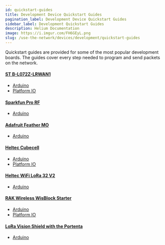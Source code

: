 ```yaml
---
id: quickstart-guides
title: Development Device Quickstart Guides
pagination_label: Development Device Quickstart Guides
sidebar_label: Development Quickstart Guides
description: Helium Documentation
image: https://i.imgur.com/FH6GEyL.png
slug: /use-the-network/devices/development/quickstart-guides
---
```


Quickstart guides are provided for some of the most popular development boards. The guides cover
every step needed to program and send packets on the network.

#### [ST B-L072Z-LRWAN1](/use-the-network/devices/development/stmicroelectronics/st-b-l072z-lrwan1)

- [Arduino](/use-the-network/devices/development/stmicroelectronics/st-b-l072z-lrwan1/arduino)
- [Platform IO](/use-the-network/devices/development/stmicroelectronics/st-b-l072z-lrwan1/platformio)

#### [Sparkfun Pro RF](/use-the-network/devices/development/sparkfun/pro-rf)

- [Arduino](/use-the-network/devices/development/sparkfun/pro-rf/arduino)

#### [Adafruit Feather MO](/use-the-network/devices/development/adafruit/adafruit-feather-m0-rfm95)

- [Arduino](/use-the-network/devices/development/adafruit/adafruit-feather-m0-rfm95/arduino)

#### [Heltec Cubecell](/use-the-network/devices/development/heltec/cubecell-dev-board)

- [Arduino](/use-the-network/devices/development/heltec/cubecell-dev-board/arduino)
- [Platform IO](/use-the-network/devices/development/heltec/cubecell-dev-board/platformio)

#### [Heltec WiFi LoRa 32 V2](/use-the-network/devices/development/heltec/wifi-lora-32-v2)

- [Arduino](/use-the-network/devices/development/heltec/wifi-lora-32-v2/arduino)

#### [RAK Wireless WisBlock Starter](/use-the-network/devices/development/rakwireless/wisblock-4631)

- [Arduino](/use-the-network/devices/development/rakwireless/wisblock-4631/arduino)
- [Platform IO](/use-the-network/devices/development/rakwireless/wisblock-4631/platformio)

#### [LoRa Vision Shield with the Portenta](/use-the-network/devices/development/arduino/lora-vision-shield/)

- [Arduino](/use-the-network/devices/development/arduino/lora-vision-shield/arduino)
